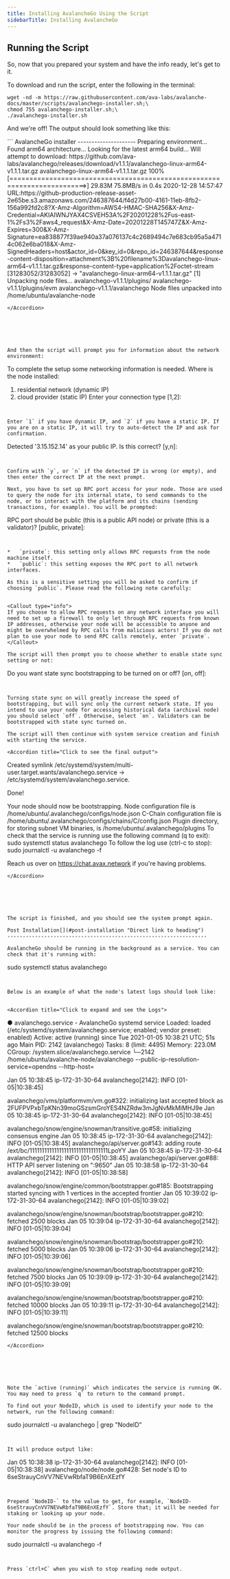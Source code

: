 ```yaml
---
title: Installing AvalancheGo Using the Script
sidebarTitle: Installing AvalancheGo
---
```

Running the Script[​](#running-the-script "Direct link to heading")
-------------------------------------------------------------------

So, now that you prepared your system and have the info ready, let's get to it.

To download and run the script, enter the following in the terminal:

```
wget -nd -m https://raw.githubusercontent.com/ava-labs/avalanche-docs/master/scripts/avalanchego-installer.sh;\
chmod 755 avalanchego-installer.sh;\
./avalanchego-installer.sh

```


And we're off! The output should look something like this:

<Accordion title="Click to see the Terminal output">
  ```
AvalancheGo installer
---------------------
Preparing environment...
Found arm64 architecture...
Looking for the latest arm64 build...
Will attempt to download:
 https://github.com/ava-labs/avalanchego/releases/download/v1.1.1/avalanchego-linux-arm64-v1.1.1.tar.gz
avalanchego-linux-arm64-v1.1.1.tar.gz 100%[=========================================================================>]  29.83M  75.8MB/s    in 0.4s
2020-12-28 14:57:47 URL:https://github-production-release-asset-2e65be.s3.amazonaws.com/246387644/f4d27b00-4161-11eb-8fb2-156a992fd2c8?X-Amz-Algorithm=AWS4-HMAC-SHA256&X-Amz-Credential=AKIAIWNJYAX4CSVEH53A%2F20201228%2Fus-east-1%2Fs3%2Faws4_request&X-Amz-Date=20201228T145747Z&X-Amz-Expires=300&X-Amz-Signature=ea838877f39ae940a37a076137c4c2689494c7e683cb95a5a4714c062e6ba018&X-Amz-SignedHeaders=host&actor_id=0&key_id=0&repo_id=246387644&response-content-disposition=attachment%3B%20filename%3Davalanchego-linux-arm64-v1.1.1.tar.gz&response-content-type=application%2Foctet-stream [31283052/31283052] -> "avalanchego-linux-arm64-v1.1.1.tar.gz" [1]
Unpacking node files...
avalanchego-v1.1.1/plugins/
avalanchego-v1.1.1/plugins/evm
avalanchego-v1.1.1/avalanchego
Node files unpacked into /home/ubuntu/avalanche-node

```
</Accordion>






And then the script will prompt you for information about the network environment:

```
To complete the setup some networking information is needed.
Where is the node installed:
1) residential network (dynamic IP)
2) cloud provider (static IP)
Enter your connection type [1,2]:

```


Enter `1` if you have dynamic IP, and `2` if you have a static IP. If you are on a static IP, it will try to auto-detect the IP and ask for confirmation.

```
Detected '3.15.152.14' as your public IP. Is this correct? [y,n]:

```


Confirm with `y`, or `n` if the detected IP is wrong (or empty), and then enter the correct IP at the next prompt.

Next, you have to set up RPC port access for your node. Those are used to query the node for its internal state, to send commands to the node, or to interact with the platform and its chains (sending transactions, for example). You will be prompted:

```
RPC port should be public (this is a public API node) or private (this is a validator)? [public, private]:

```


*   `private`: this setting only allows RPC requests from the node machine itself.
*   `public`: this setting exposes the RPC port to all network interfaces.

As this is a sensitive setting you will be asked to confirm if choosing `public`. Please read the following note carefully:


<Callout type="info">
If you choose to allow RPC requests on any network interface you will need to set up a firewall to only let through RPC requests from known IP addresses, otherwise your node will be accessible to anyone and might be overwhelmed by RPC calls from malicious actors! If you do not plan to use your node to send RPC calls remotely, enter `private`.
</Callout>

The script will then prompt you to choose whether to enable state sync setting or not:

```
Do you want state sync bootstrapping to be turned on or off? [on, off]:

```


Turning state sync on will greatly increase the speed of bootstrapping, but will sync only the current network state. If you intend to use your node for accessing historical data (archival node) you should select `off`. Otherwise, select `on`. Validators can be bootstrapped with state sync turned on.

The script will then continue with system service creation and finish with starting the service.

<Accordion title="Click to see the final output">
  ```
Created symlink /etc/systemd/system/multi-user.target.wants/avalanchego.service → /etc/systemd/system/avalanchego.service.

Done!

Your node should now be bootstrapping.
Node configuration file is /home/ubuntu/.avalanchego/configs/node.json
C-Chain configuration file is /home/ubuntu/.avalanchego/configs/chains/C/config.json
Plugin directory, for storing subnet VM binaries, is /home/ubuntu/.avalanchego/plugins
To check that the service is running use the following command (q to exit):
sudo systemctl status avalanchego
To follow the log use (ctrl-c to stop):
sudo journalctl -u avalanchego -f

Reach us over on https://chat.avax.network if you're having problems.

```
</Accordion>






The script is finished, and you should see the system prompt again.

Post Installation[​](#post-installation "Direct link to heading")
-----------------------------------------------------------------

AvalancheGo should be running in the background as a service. You can check that it's running with:

```
sudo systemctl status avalanchego

```


Below is an example of what the node's latest logs should look like:


<Accordion title="Click to expand and see the Logs">
  ```
● avalanchego.service - AvalancheGo systemd service
Loaded: loaded (/etc/systemd/system/avalanchego.service; enabled; vendor preset: enabled)
Active: active (running) since Tue 2021-01-05 10:38:21 UTC; 51s ago
Main PID: 2142 (avalanchego)
Tasks: 8 (limit: 4495)
Memory: 223.0M
CGroup: /system.slice/avalanchego.service
└─2142 /home/ubuntu/avalanche-node/avalanchego --public-ip-resolution-service=opendns --http-host=

Jan 05 10:38:45 ip-172-31-30-64 avalanchego[2142]: INFO [01-05|10:38:45] <P Chain> avalanchego/vms/platformvm/vm.go#322: initializing last accepted block as 2FUFPVPxbTpKNn39moGSzsmGroYES4NZRdw3mJgNvMkMiMHJ9e
Jan 05 10:38:45 ip-172-31-30-64 avalanchego[2142]: INFO [01-05|10:38:45] <P Chain> avalanchego/snow/engine/snowman/transitive.go#58: initializing consensus engine
Jan 05 10:38:45 ip-172-31-30-64 avalanchego[2142]: INFO [01-05|10:38:45] avalanchego/api/server.go#143: adding route /ext/bc/11111111111111111111111111111111LpoYY
Jan 05 10:38:45 ip-172-31-30-64 avalanchego[2142]: INFO [01-05|10:38:45] avalanchego/api/server.go#88: HTTP API server listening on ":9650"
Jan 05 10:38:58 ip-172-31-30-64 avalanchego[2142]: INFO [01-05|10:38:58] <P Chain> avalanchego/snow/engine/common/bootstrapper.go#185: Bootstrapping started syncing with 1 vertices in the accepted frontier
Jan 05 10:39:02 ip-172-31-30-64 avalanchego[2142]: INFO [01-05|10:39:02] <P Chain> avalanchego/snow/engine/snowman/bootstrap/bootstrapper.go#210: fetched 2500 blocks
Jan 05 10:39:04 ip-172-31-30-64 avalanchego[2142]: INFO [01-05|10:39:04] <P Chain> avalanchego/snow/engine/snowman/bootstrap/bootstrapper.go#210: fetched 5000 blocks
Jan 05 10:39:06 ip-172-31-30-64 avalanchego[2142]: INFO [01-05|10:39:06] <P Chain> avalanchego/snow/engine/snowman/bootstrap/bootstrapper.go#210: fetched 7500 blocks
Jan 05 10:39:09 ip-172-31-30-64 avalanchego[2142]: INFO [01-05|10:39:09] <P Chain> avalanchego/snow/engine/snowman/bootstrap/bootstrapper.go#210: fetched 10000 blocks
Jan 05 10:39:11 ip-172-31-30-64 avalanchego[2142]: INFO [01-05|10:39:11] <P Chain> avalanchego/snow/engine/snowman/bootstrap/bootstrapper.go#210: fetched 12500 blocks

```
</Accordion>






Note the `active (running)` which indicates the service is running OK. You may need to press `q` to return to the command prompt.

To find out your NodeID, which is used to identify your node to the network, run the following command:

```
sudo journalctl -u avalanchego | grep "NodeID"

```


It will produce output like:

```
Jan 05 10:38:38 ip-172-31-30-64 avalanchego[2142]: INFO [01-05|10:38:38] avalanchego/node/node.go#428: Set node's ID to 6seStrauyCnVV7NEVwRbfaT9B6EnXEzfY

```


Prepend `NodeID-` to the value to get, for example, `NodeID-6seStrauyCnVV7NEVwRbfaT9B6EnXEzfY`. Store that; it will be needed for staking or looking up your node.

Your node should be in the process of bootstrapping now. You can monitor the progress by issuing the following command:

```
sudo journalctl -u avalanchego -f

```


Press `ctrl+C` when you wish to stop reading node output.